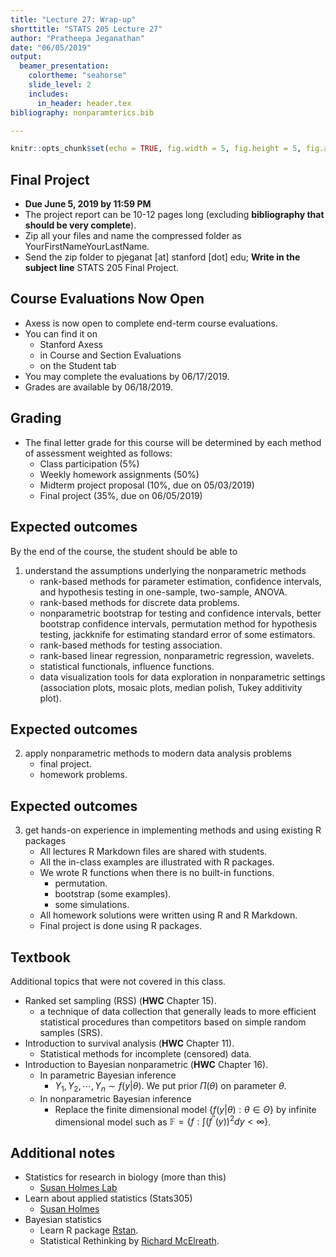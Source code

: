 ```yaml
---
title: "Lecture 27: Wrap-up"
shorttitle: "STATS 205 Lecture 27"
author: "Pratheepa Jeganathan"
date: "06/05/2019"
output: 
  beamer_presentation:
    colortheme: "seahorse"
    slide_level: 2
    includes:
      in_header: header.tex
bibliography: nonparamterics.bib

---
```


```r
knitr::opts_chunk$set(echo = TRUE, fig.width = 5, fig.height = 5, fig.align="center",message=FALSE, warning=FALSE, out.width = '70%')
```

## Final Project

- **Due June 5, 2019 by 11:59 PM**
- The project report can be 10-12 pages long (excluding **bibliography that should be very complete**).
- Zip all your files and name the compressed folder as YourFirstNameYourLastName.
- Send the zip folder to pjeganat [at] stanford [dot] edu; **Write in the subject line** STATS 205 Final Project.

## Course Evaluations Now Open

- Axess is now open to complete end-term course evaluations.
- You can find it on
    - Stanford Axess
    - in Course and Section Evaluations
    - on the Student tab
- You may complete the evaluations by 06/17/2019. 
- Grades are available by 06/18/2019.

##  Grading

- The final letter grade for this course will be determined by each method of assessment weighted as follows:
    - Class participation (5%)
    - Weekly homework assignments (50%)
    - Midterm project proposal (10%, due on 05/03/2019)
    - Final project (35%, due on 06/05/2019)

## Expected outcomes
By the end of the course, the student should be able to

1) understand the assumptions underlying the nonparametric methods
    - rank-based methods for parameter estimation, confidence intervals, and hypothesis testing in one-sample, two-sample, ANOVA.
    - rank-based methods for discrete data problems.
    - nonparametric bootstrap for testing and confidence intervals, better bootstrap confidence intervals, permutation method for hypothesis testing, jackknife for estimating standard error of some estimators.
    - rank-based methods for testing association.
    - rank-based linear regression, nonparametric regression, wavelets.
    - statistical functionals, influence functions.
    - data visualization tools for data exploration in nonparametric settings (association plots, mosaic plots, median polish, Tukey additivity plot).

## Expected outcomes    
2) apply nonparametric methods to modern data analysis problems
    - final project.
    - homework problems.

## Expected outcomes
3) get hands-on experience in implementing methods and using existing R packages
    - All lectures R Markdown files are shared with students.
    - All the in-class examples are illustrated with R packages.
    - We wrote R functions when there is no built-in functions.
        - permutation.
        - bootstrap (some examples).
        - some simulations.
    - All homework solutions were written using R and R Markdown.
    - Final project is done using R packages.


## Textbook 
Additional topics that were not covered in this class.

- Ranked set sampling (RSS) (**HWC** Chapter 15).
    - a technique of data collection that generally leads to more efficient statistical procedures than competitors based on simple random samples (SRS).
- Introduction to survival analysis (**HWC** Chapter 11).
    - Statistical methods for incomplete (censored) data.
- Introduction to Bayesian nonparametric (**HWC** Chapter 16).
    - In parametric Bayesian inference
        - $Y_{1}, Y_{2}, \cdots, Y_{n} \sim f(y|\theta)$. We put prior $\Pi\left(\theta\right)$ on parameter $\theta$.
    - In nonparametric Bayesian inference
        - Replace the finite dimensional model $\left\lbrace f(y|\theta): \theta \in \Theta \right\rbrace$ by  infinite dimensional model such as $\mathbb{F} = \left\lbrace f: \int \left(f^{''}(y)\right)^{2}dy < \infty \right\rbrace$.
    
## Additional notes
- Statistics for research in biology (more than this)
    - [Susan Holmes Lab](http://statweb.stanford.edu/~susan/LabIndex.html)
- Learn about applied statistics (Stats305)
    - [Susan Holmes](http://web.stanford.edu/class/stats305a/)
- Bayesian statistics
    - Learn R package [Rstan](https://mc-stan.org/users/interfaces/rstan).
    - Statistical Rethinking by [Richard McElreath](https://www.youtube.com/watch?v=4WVelCswXo4&list=PLDcUM9US4XdNM4Edgs7weiyIguLSToZRI).
 

